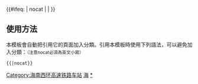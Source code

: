 {{鐵道路線|lua=1
| 模板名稱 = 海南西环高速铁路
| 名稱 = [[海南西环高速铁路]]
| 代表色 = #0033c9
| Logo = [[File:China_Railways.svg|17px]]
| 背景顏色 = #FFFFFF
| 車站列表 = 海口  ~ 老城镇 ~ 福山镇 ~ 临高南 ~ 银滩 ~ 白马井 ~ g海头g ~ 棋子湾 ~ 东方站 (海南省) ~ 金月湾 ~ 尖峰 ~ 黄流 ~g利国g~ 乐东 ~g龙栖湾东g~ g镇海g~ 崖州 ~ 凤凰机场 ~ 三亚
}}
<includeonly>{{#ifeq: {{{1}}} | nocat | <!--空--> | [[Category:海南西环高速铁路车站]] }}</includeonly><noinclude>

==使用方法==
本模板會自動把引用它的頁面加入分類。引用本模板時使用下列語法，可以避免加入分類：<small>（注意nocat必須為英文小寫）</small>
 <nowiki>{{</nowiki>{{PAGENAME}}<nowiki>|nocat}}</nowiki>
[[Category:中國鐵路路線模板|海]]
[[Category:海南西环高速铁路车站|*]]
</noinclude>